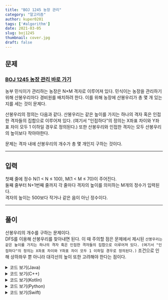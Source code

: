 ---
title: "BOJ 1245 농장 관리"
category: "알고리즘"
author: kuper0201
tags: ['#algorithm']
date: 2021-03-05
slug: boj1245
thumbnail: cover.jpg
draft: false
---

## 문제

### <a href="https://boj.kr/1245" target="_blank">BOJ 1245 농장 관리 바로 가기</a>

농부 민식이가 관리하는 농장은 N×M 격자로 이루어져 있다. 민식이는 농장을 관리하기 위해 산봉우리마다 경비원를 배치하려 한다. 이를 위해 농장에 산봉우리가 총 몇 개 있는지를 세는 것이 문제다.

산봉우리의 정의는 다음과 같다. 산봉우리는 같은 높이를 가지는 하나의 격자 혹은 인접한 격자들의 집합으로 이루어져 있다. (여기서 "인접하다"의 정의는 X좌표 차이와 Y좌표 차이 모두 1 이하일 경우로 정의된다.) 또한 산봉우리와 인접한 격자는 모두 산봉우리의 높이보다 작아야한다.

문제는 격자 내에 산봉우리의 개수가 총 몇 개인지 구하는 것이다.

---

## 입력

첫째 줄에 정수 N(1 < N ≤ 100), M(1 < M ≤ 70)이 주어진다.<br/>
둘째 줄부터 N+1번째 줄까지 각 줄마다 격자의 높이를 의미하는 M개의 정수가 입력된다.<br/>
격자의 높이는 500보다 작거나 같은 음이 아닌 정수이다.

---

## 풀이

산봉우리의 개수를 구하는 문제이다.<br/>
DFS를 이용해 산봉우리를 찾아내면 된다.
이 때 주의할 점은 문제에서 제시된 `산봉우리는 같은 높이를 가지는 하나의 격자 혹은 인접한 격자들의 집합으로 이루어져 있다. (여기서 "인접하다"의 정의는 X좌표 차이와 Y좌표 차이 모두 1 이하일 경우로 정의된다.)` 조건으로 인해 상하좌우 뿐 아니라 대각선의 높이 또한 고려해야 한다는 점이다.

<details markdown="1">
<summary>코드 보기(Java)</summary>

```javascript
import java.io.*;

public class Main {
    static int N, M, top = 0;
    static boolean flag = false;
    static int[][] mountain;
    static boolean[][] visit;
    static int[][] dir = {{0, -1}, {0, 1}, {1, 0}, {-1, 0}, {-1, 1}, {-1, -1}, {1, -1}, {1, 1}};

    public static void main(String[] args) throws IOException {
        BufferedReader br = new BufferedReader(new InputStreamReader(System.in));
        String[] info = br.readLine().split(" ");

        N = Integer.parseInt(info[0]);
        M = Integer.parseInt(info[1]);

        mountain = new int[N][M];
        visit = new boolean[N][M];

        for (int i = 0; i < N; i++) {
            info = br.readLine().split(" ");

            for (int j = 0; j < M; j++) {
                mountain[i][j] = Integer.parseInt(info[j]);
            }
        }

        for (int i = 0; i < N; i++) {
            for (int j = 0; j < M; j++) {
                if(!visit[i][j]) {
                    flag = false;
                    DFS(i, j);
                    if (!flag) top++;
                }
            }
        }

        System.out.println(top);
    }

    private static void DFS(int x, int y) {
        visit[x][y] = true;

        for (int k = 0; k < 8; k++) {
            int nextX = x + dir[k][0];
            int nextY = y + dir[k][1];

            if (nextX >= 0 && nextY >= 0 && nextX < N && nextY < M) {
                if (mountain[nextX][nextY] > mountain[x][y]) flag = true;
                if (!visit[nextX][nextY] && mountain[nextX][nextY] == mountain[x][y]) DFS(nextX, nextY);
            }
        }
    }
}
```
</details>

<details markdown="1">
<summary>코드 보기(C++)</summary>

```cpp
#include <iostream>
#define endl '\n'

using namespace std;

int N, M, top = 0;
bool flag = false;
int** mountain;
bool** visit;
int dir[8][2] = {{0, -1}, {0, 1}, {1, 0}, {-1, 0}, {-1, 1}, {-1, -1}, {1, -1}, {1, 1}};

void DFS(int x, int y) {
    visit[x][y] = true;
    
    for (int k = 0; k < 8; k++) {
        int nextX = x + dir[k][0];
        int nextY = y + dir[k][1];

        if (nextX >= 0 && nextY >= 0 && nextX < N && nextY < M) {
            if (mountain[nextX][nextY] > mountain[x][y]) flag = true;
            if (!visit[nextX][nextY] && mountain[nextX][nextY] == mountain[x][y]) DFS(nextX, nextY);
        }
    }
}

int main(void) {
    ios_base::sync_with_stdio(false);
    cin.tie(nullptr);
    cout.tie(nullptr);
    
    cin >> N >> M;
    
    mountain = new int*[N];
    visit = new bool*[N];
    for(int i = 0; i < N; i++) {
        mountain[i] = new int[M];
        visit[i] = new bool[M];
    }
    
    for (int i = 0; i < N; i++) {
        for (int j = 0; j < M; j++) {
            cin >> mountain[i][j];
        }
    }
    
    for (int i = 0; i < N; i++) {
        for (int j = 0; j < M; j++) {
            if(!visit[i][j]) {
                flag = false;
                DFS(i, j);
                if (!flag) top++;
            }
        }
    }

    cout << top << endl;
    return 0;
}
```

</details>

<details markdown="1">
<summary>코드 보기(Kotlin)</summary>

```javascript
var top = 0   
var N: Int = 0
var M: Int = 0
var flag = false
var dir = arrayOf(intArrayOf(0, -1), intArrayOf(0, 1), intArrayOf(1, 0), intArrayOf(-1, 0), intArrayOf(-1, 1), intArrayOf(-1, -1), intArrayOf(1, -1), intArrayOf(1, 1))
lateinit var mountain:Array<Array<Int>>
lateinit var visit:Array<Array<Boolean>>

fun DFS(x: Int, y: Int) {
    visit[x][y] = true
    for(k in dir) {
        var nextX: Int = x + k[0]
	    var nextY: Int = y + k[1]
	    if (nextX >= 0 && nextY >= 0 && nextX < N && nextY < M) {
            if(mountain[nextX][nextY] > mountain[x][y]) flag = true
            if(!visit[nextX][nextY] && mountain[nextX][nextY] == mountain[x][y]) DFS(nextX, nextY)
        }
    }
}

fun main() {
    val input = readLine()!!.split(' ')
    N = input[0].toInt()
    M = input[1].toInt()
    
	mountain = Array<Array<Int>>(N){Array<Int>(M){ 0 } }
    visit = Array<Array<Boolean>>(N){Array<Boolean>(M){ false } }

	for(i in 0 until N) {
        val info = readLine()!!.split(' ')
        for(j in 0 until M) mountain[i][j] = info[j].toInt()
    }
    
    for(i in 0 until N) {
        for(j in 0 until M) {
            if(!visit[i][j]) {
                flag = false
	            DFS(i, j)
    	        if(!flag) top += 1
    	    }
    	}
    }
        
    print(top)
}
```

</details>

<details markdown="1">
<summary>코드 보기(Python)</summary>

```python
top = 0
flag = False
dir = [[0, -1], [0, 1], [1, 0], [-1, 0], [-1, 1], [-1, -1], [1, -1], [1, 1]]

def DFS(x, y):
    global flag
    visit[x][y] = True
    
    for k in dir:
        nextX = x + k[0]
        nextY = y + k[1]
        if nextX >= 0 and nextY >= 0 and nextX < N and nextY < M:
            if mountain[nextX][nextY] > mountain[x][y]:
                flag = True
            if not visit[nextX][nextY] and mountain[nextX][nextY] == mountain[x][y]:
                DFS(nextX, nextY)

def main():
    global N, M, top, flag
    global mountain, visit

    N, M = map(int, input().split())

    mountain = [[0 for col in range(M)] for row in range(N)]
    visit = [[0 for col in range(M)] for row in range(N)]

    for i in range(N):
        info = input().split()

        for j in range(M):
            mountain[i][j] = int(info[j])

    for i in range(N):
        for j in range(M):
            if not visit[i][j]:
                flag = False
                DFS(i, j)
                if not flag:
                    top += 1

    print(top)

if __name__ == "__main__":
	main()
```

</details>

<details markdown="1">
<summary>코드 보기(Swift)</summary>

```cpp
import Foundation

var top = 0, M: Int!, N: Int!
var flag = false
let dir = [[0, -1], [0, 1], [1, 0], [-1, 0], [-1, 1], [-1, -1], [1, -1], [1, 1]]
var visit: [[Bool]]!
var mountain: [[Int]]!
  
func DFS(x: Int, y: Int) {
    visit[x][y] = true;
    
    for k in dir {
        let nextX = x + k[0]
        let nextY = y + k[1]
        if nextX >= 0 && nextY >= 0 && nextX < N && nextY < M {
            if mountain[nextX][nextY] > mountain[x][y] {
                flag = true
            }
            
            if !visit[nextX][nextY] && mountain[nextX][nextY] == mountain[x][y] {
                DFS(x: nextX, y: nextY)
            }
        }
    }
}

func main() {
    let inp = readLine()!.components(separatedBy: " ")
    N = Int(inp[0])!
    M = Int(inp[1])!

    mountain = Array(repeating: Array(repeating: 0, count: M), count: N)
    visit = Array(repeating: Array(repeating: false, count: M), count: N)
    
    for i in 0..<N {
        let info = readLine()!.components(separatedBy: " ")

        for j in 0..<M {
            mountain[i][j] = Int(info[j])!
        }
    }
    
    for i in 0..<N {
        for j in 0..<M {
            if !visit[i][j] {
                flag = false
                DFS(x: i, y: j)
                if !flag {
                    top += 1
                }
            }
        }
    }
    print(top)
}

main()
```
</details>

